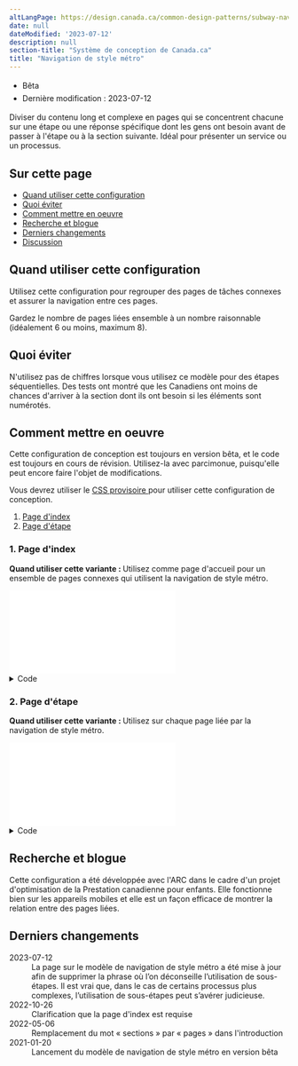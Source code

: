 ```yaml
---
altLangPage: https://design.canada.ca/common-design-patterns/subway-navigation.html
date: null
dateModified: '2023-07-12'
description: null
section-title: "Système de conception de Canada.ca"
title: "Navigation de style métro"
---
```



<div class="row">
 <div class="col-md-12 pull-left">
  <ul class="list-inline small mrgn-bttm-sm" id="list-inline-desktop-only" style="line-height:1.65em">
   <li class="mrgn-rght-lg">
    <span class="label label-info">
     Bêta
    </span>
   </li>
   <li class="mrgn-rght-lg">
    Dernière modification : 2023-07-12
   </li>
  </ul>
 </div>
</div>

<p>
 Diviser du contenu long et complexe en pages qui se concentrent chacune sur une étape ou une réponse spécifique dont les gens ont besoin avant de passer à l'étape ou à la section suivante. Idéal pour présenter un service ou un processus.
</p>


<section>
 <h2>
  Sur cette page
 </h2>
 <ul>
  <li>
   <a href="#quand">
    Quand utiliser cette configuration
   </a>
  </li>
  <li>
   <a href="#eviter">
    Quoi éviter
   </a>
  </li>
  <li>
   <a href="#comment">
    Comment mettre en oeuvre
   </a>
  </li>
  <li>
   <a href="#recherche">
    Recherche et blogue
   </a>
  </li>
  <li>
   <a href="#derniers">
    Derniers changements
   </a>
  </li>
  <li>
   <a href="#discussion">
    Discussion
   </a>
  </li>
 </ul>
</section>

<section>
 <h2 id="quand">
  Quand utiliser cette configuration
 </h2>
 <p>
  Utilisez cette configuration pour regrouper des pages de tâches connexes et assurer la navigation entre ces pages.
 </p>
 <p>
  Gardez le nombre de pages liées ensemble à un nombre raisonnable (idéalement 6 ou moins, maximum 8).
 </p>
</section>

<section>
 <h2 id="eviter">
  Quoi éviter
 </h2>
 <p>
  N'utilisez pas de chiffres lorsque vous utilisez ce modèle pour des étapes séquentielles. Des tests ont montré que les Canadiens ont moins de chances d'arriver à la section dont ils ont besoin si les éléments sont numérotés.
 </p>
</section>

<section>
 <h2 id="comment">
  Comment mettre en oeuvre
 </h2>
 <p>
  Cette configuration de conception est toujours en version bêta, et le code est toujours en cours de révision. Utilisez-la avec parcimonue, puisqu'elle peut encore faire l'objet de modifications.
 </p>
 <p>
  Vous devrez utiliser le
  <a href="https://wet-boew.github.io/themes-dist/GCWeb/provisional-en.html">
   CSS provisoire
  </a>
  pour utiliser cette configuration de conception.
 </p>
 <ol>
  <li>
   <a href="#1">
    Page d'index
   </a>
  </li>
  <li>
   <a href="#2">
    Page d'étape
   </a>
  </li>
 </ol>
 <h3 id="1">
  1. Page d'index
 </h3>
 <p>
  <strong>
   Quand utiliser cette variante :
  </strong>
  Utilisez comme page d'accueil pour un ensemble de pages connexes qui utilisent la navigation de style métro.
 </p>
 <iframe class="pattern-demo" frameborder="0" loading="lazy" src="fragments/gc-subway-index.html" title="Exemple de page d'index de navigation métro">
 </iframe>
 <details>
  <summary>
   Code
  </summary>
  <details>
   <summary>
    HTML
   </summary>
   <pre><code>&lt;h1 property="name" id="wb-cont" class="gc-thickline"&gt;[Nom du service]&lt;/h1&gt;
&lt;p&gt;Lorem ipsum dolor sit amet, consectetur adipiscing elit, sed do eiusmod tempor incididunt ut labore et dolore magna aliqua. Ut [...].&lt;/p&gt;
&lt;nav class="provisional gc-subway"&gt;
	&lt;h2&gt;Sections&lt;/h2&gt;
	&lt;dl&gt;
		&lt;dt&gt;
			&lt;a href="#"&gt;[Nom de l'étape ou de la section 1]&lt;/a&gt;
		&lt;/dt&gt;
		&lt;dd&gt;
			Description de la page. Lorem ipsum dolor sit amet, consectetur adipiscing elit
		&lt;/dd&gt;
		&lt;dt&gt;
			&lt;a href="#"&gt;[Nom de l'étape ou de la section 2]&lt;/a&gt;
		&lt;/dt&gt;
		&lt;dd&gt;
			Description de la page. Lorem ipsum dolor sit amet, consectetur adipiscing elit
		&lt;/dd&gt;
		&lt;dt&gt;
			&lt;a href="#"&gt;[Nom de l'étape ou de la section 3]&lt;/a&gt;
		&lt;/dt&gt;
		&lt;dd&gt;
			Description de la page. Lorem ipsum dolor sit amet, consectetur adipiscing elit
		&lt;/dd&gt;
		&lt;dt&gt;
			&lt;a href="#"&gt;[Nom de l'étape ou de la section 4]&lt;/a&gt;
		&lt;/dt&gt;
		&lt;dd&gt;
			Description de la page. Lorem ipsum dolor sit amet, consectetur adipiscing elit
		&lt;/dd&gt;
		&lt;dt&gt;
			&lt;a href="#"&gt;[Nom de l'étape ou de la section 5]&lt;/a&gt;
		&lt;/dt&gt;
		&lt;dd&gt;
			Description de la page. Lorem ipsum dolor sit amet, consectetur adipiscing elit
		&lt;/dd&gt;
		&lt;dt&gt;
			&lt;a href="#"&gt;[Nom de l'étape ou de la section 6]&lt;/a&gt;
		&lt;/dt&gt;
		&lt;dd&gt;
			Description de la page. Lorem ipsum dolor sit amet, consectetur adipiscing elit
		&lt;/dd&gt;
	&lt;/dl&gt;
&lt;/nav&gt;</code></pre>
  </details>
  <details>
   <summary>
    CSS
   </summary>
   <pre><code class="prettyprint lang-css">.provisional.gc-subway {
	border-radius: 0 6px 6px 0;
	border-right: 4px solid #26374a;
	border-top: 4px solid #26374a;
	margin-top: 38px;
}

.provisional.gc-subway dl,
.provisional.gc-subway ul {
	clear: both;
	list-style: none;
	padding-left: 0.57em;
	padding-top: 10px;
	position: relative;
}

.provisional.gc-subway dl dt,
.provisional.gc-subway ul dt {
	border-left: 4px solid #26374a;
	padding: 0 20px 3px 1em;
	font-weight: normal;
}

.provisional.gc-subway dl dt a::before,
.provisional.gc-subway ul dt a::before {
	background-color: #fff;
	border: 3px solid #26374a;
	border-radius: 50%;
	content: "";
	height: 1.2em;
	left: 0;
	position: absolute;
	-webkit-transition: width 0.2s, height 0.2s, left 0.2s, margin-top 0.2s;
	transition: width 0.2s, height 0.2s, left 0.2s, margin-top 0.2s;
	width: 1.3em;
}

.provisional.gc-subway dl dt a.active,
.provisional.gc-subway ul dt a.active {
	color: #333333;
	text-decoration: none;
}

.provisional.gc-subway dl dt a.active::before,
.provisional.gc-subway ul dt a.active::before {
	background-color: #26374a;
}

.provisional.gc-subway dl dt a.active:focus,
.provisional.gc-subway dl dt a.active:hover,
.provisional.gc-subway ul dt a.active:focus,
.provisional.gc-subway ul dt a.active:hover {
	color: #0535d2;
	text-decoration: underline;
}

.provisional.gc-subway dl dt a:not(.active):focus::before,
.provisional.gc-subway dl dt a:not(.active):hover::before,
.provisional.gc-subway ul dt a:not(.active):focus::before,
.provisional.gc-subway ul dt a:not(.active):hover::before {
	height: 1.5em;
	left: -0.1em;
	margin-top: -0.1em;
	width: 1.5em;
}

.provisional.gc-subway dl dt:last-of-type,
.provisional.gc-subway ul dt:last-of-type {
	border-left: 5px solid transparent;
	padding-bottom: 0;
}

.provisional.gc-subway dl dd,
.provisional.gc-subway ul dd {
	border-left: 4px solid #26374a;
	line-height: inherit !important;
	margin-bottom: 0;
	margin-top: -3px;
	padding: 0 20px 20px 1em;
}

.provisional.gc-subway dl dd:last-child,
.provisional.gc-subway ul dd:last-child {
	border-left: 5px solid transparent;
	padding-bottom: 0;
}

.provisional.gc-subway dl li,
.provisional.gc-subway ul li {
	border-left: 4px solid #26374a;
	padding: 0 20px 30px 1em;
}

.provisional.gc-subway dl li a::before,
.provisional.gc-subway ul li a::before {
	background-color: #fff;
	border: 3px solid #26374a;
	border-radius: 50%;
	content: "";
	height: 1.2em;
	left: 0.05em;
	position: absolute;
	-webkit-transition: width 0.2s, height 0.2s, left 0.2s, margin-top 0.2s;
	transition: width 0.2s, height 0.2s, left 0.2s, margin-top 0.2s;
	width: 1.2em;
}

.provisional.gc-subway dl li a.active,
.provisional.gc-subway ul li a.active {
	color: #333333;
	text-decoration: none;
}

.provisional.gc-subway dl li a.active::before,
.provisional.gc-subway ul li a.active::before {
	background-color: #26374a;
}

.provisional.gc-subway dl li a.active:focus,
.provisional.gc-subway dl li a.active:hover,
.provisional.gc-subway ul li a.active:focus,
.provisional.gc-subway ul li a.active:hover {
	color: #0535d2;
	text-decoration: underline;
}

.provisional.gc-subway dl li a:not(.active):focus::before,
.provisional.gc-subway dl li a:not(.active):hover::before,
.provisional.gc-subway ul li a:not(.active):focus::before,
.provisional.gc-subway ul li a:not(.active):hover::before {
	height: 1.5em;
	left: -0.1em;
	margin-top: -0.1em;
	width: 1.5em;
}

.provisional.gc-subway dl li::first-line,
.provisional.gc-subway ul li::first-line {
	line-height: 1 !important;
}

.provisional.gc-subway dl li:last-child,
.provisional.gc-subway ul li:last-child {
	border-bottom: 4px solid #26374a;
	border-bottom-left-radius: 6px;
	border-left: 4px solid #26374a;
}

.provisional.gc-subway dl li ul,
.provisional.gc-subway ul li ul {
	margin-top: 20px;
	padding-left: 0.55em;
}

.provisional.gc-subway dl li ul li:last-child,
.provisional.gc-subway ul li ul li:last-child {
	border-bottom-width: 0;
	padding-bottom: 0;
}

.provisional.gc-subway h1 {
	float: left;
}

.provisional.gc-subway h1,
.provisional.gc-subway-section .gc-subway-h1 {
	background-color: #fff;
	border-bottom-width: 0;
	color: #555;
	font-size: 1.3em;
	margin-right: 20px;
	margin-top: -19px;
	padding: 0 20px 10px 0;
}

h1~.provisional.gc-subway {
	border-right: none;
	border-top: none;
}</code></pre>
  </details>
 </details>
 <h3 id="2">
  2. Page d'étape
 </h3>
 <p>
  <strong>
   Quand utiliser cette variante :
  </strong>
  Utilisez sur chaque page liée par la navigation de style métro.
 </p>
 <iframe class="pattern-demo" frameborder="0" loading="lazy" src="fragments/gc-subway-page.html" title="Exemple de navigation métro">
 </iframe>
 <details class="wb-prettify all-pre">
  <summary>
   Code
  </summary>
  <details>
   <summary>
    HTML
   </summary>
   <pre><code>&lt;nav class="provisional gc-subway"&gt;
	&lt;h1 id="gc-document-nav"&gt;[Nom du service]&lt;/h1&gt;
	&lt;ul&gt;
		&lt;li&gt;&lt;a href="#" class="active" aria-current="page"&gt;[Page 1]&lt;/a&gt;&lt;/li&gt;
		&lt;li&gt;
			&lt;a href="#" class="hidden-xs hidden-sm"&gt;[Page 2]&lt;/a&gt;
			&lt;a href="#gc-document-nav" class="visible-xs visible-sm"&gt;[Page 2]&lt;/a&gt;
		&lt;/li&gt;
		&lt;li&gt;
			&lt;a href="#" class="hidden-xs hidden-sm"&gt;[Page 3]&lt;/a&gt;
			&lt;a href="#gc-document-nav" class="visible-xs visible-sm"&gt;[Page 3]&lt;/a&gt;
		&lt;/li&gt;
		&lt;li&gt;
			&lt;a href="#" class="hidden-xs hidden-sm"&gt;[Page 4]&lt;/a&gt;
			&lt;a href="#gc-document-nav" class="visible-xs visible-sm"&gt;[Page 4]&lt;/a&gt;
		&lt;/li&gt;
		&lt;li&gt;
			&lt;a href="#" class="hidden-xs hidden-sm"&gt;[Page 5]&lt;/a&gt;
			&lt;a href="#gc-document-nav" class="visible-xs visible-sm"&gt;[Page 5]&lt;/a&gt;
		&lt;/li&gt;
		&lt;li&gt;
			&lt;a href="#" class="hidden-xs hidden-sm"&gt;[Page 6]&lt;/a&gt;
			&lt;a href="#gc-document-nav" class="visible-xs visible-sm"&gt;[Page 6]&lt;/a&gt;
		&lt;/li&gt;
	&lt;/ul&gt;
&lt;/nav&gt;

&lt;h1 property="name" id="wb-cont" class="gc-thickline"&gt;[Page 1]&lt;/h1&gt;
&lt;p&gt;Lorem ipsum dolor sit amet, consectetur adipiscing elit. Nam commodo elementum est, ac ultrices urna convallis vitae. Nulla nec convallis felis. Ut pretium nisl nisi. Nam gravida gravida aliquet. Morbi tincidunt lorem in purus imperdiet, id rutrum mauris sodales. Vivamus nec mattis tellus. Nunc turpis dolor, malesuada non magna nec, scelerisque tristique velit.&lt;/p&gt;
&lt;p&gt;Sed consectetur eu ligula a molestie. Vivamus convallis libero malesuada pharetra suscipit. In a pulvinar mi, quis aliquet mauris. Duis convallis nunc nunc, in euismod nisi volutpat sit amet. Integer convallis lacus non orci imperdiet, ac convallis massa mollis. Aliquam erat volutpat. Ut maximus euismod auctor. Ut ac gravida nunc. Nam non efficitur neque. Pellentesque tincidunt, libero luctus condimentum laoreet, turpis magna maximus nibh, at cursus lectus tellus in augue. Aenean scelerisque eros dui, at tincidunt eros tristique nec.&lt;/p&gt;

&lt;nav class="mrgn-bttm-lg mrgn-tp-lg"&gt;
	&lt;h3 class="wb-inv"&gt;Navigation du document&lt;/h3&gt;
	&lt;ul class="pager"&gt;
		&lt;li class="next"&gt;&lt;a href="page2-fr.html#wb-cont" rel="next"&gt;&lt;span class="wb-inv"&gt;Suivant: &lt;/span&gt;[Page 2]&lt;/a&gt;&lt;/li&gt;
	&lt;/ul&gt;
&lt;/nav&gt;</code></pre>
  </details>
  <details>
   <summary>
    CSS
   </summary>
   <pre class="prettyprint lang-css"><code>.provisional.gc-subway {
	border-radius: 0px 6px 6px 0px;
	border-right: 4px solid #26374a;
	border-top: 4px solid #26374a;
	margin-top: 38px;
}
.provisional.gc-subway ul {
	clear: both;
	list-style: none;
	padding-left: .57em;
	padding-top: 10px;
	position: relative;
}
.provisional.gc-subway ul li {
	border-left: 4px solid #26374a;
	padding: 0px 20px 30px 1em;
}
.provisional.gc-subway ul li::first-line {
	line-height: 1 !important;
}
.provisional.gc-subway ul li :first-child::before {
	background-color: #fff;
	border: 3px solid #26374a;
	border-radius: 50%;
	content: "";
	height: 1.2em;
	left: .05em;
	position: absolute;
	-webkit-transition: width .2s, height .2s, left .2s, margin-top .2s;
	transition: width .2s, height .2s, left .2s, margin-top .2s;
	width: 1.2em;
}
.provisional.gc-subway ul li.active &gt; :first-child::before {
	background-color: #26374a;
}
.provisional.gc-subway ul li a[href]:hover::before,
.provisional.gc-subway ul li a[href]:focus::before {
	height: 1.4em;
	left: -.05em;
	margin-top: -.1em;
	width: 1.4em;
}
.provisional.gc-subway ul li:last-child {
	border-bottom: 4px solid #26374a;
	border-bottom-left-radius: 6px;
	border-left: 4px solid #26374a;
}
.provisional.gc-subway ul li ul {
	margin-top: 20px;
	padding-left: .55em;
}
.provisional.gc-subway ul li ul li:last-child {
	border-bottom-width: 0px;
	padding-bottom: 0px;
}
.provisional.gc-subway ul li ul.noline li {
	-o-border-image: none;
	border-image: none;
	border-left: 4px solid transparent;
}
.provisional.gc-subway h1 {
	float: left;
}
.provisional.gc-subway h1,
.provisional.gc-subway-section .gc-subway-h1 {
	background-color: #fff;
	border-bottom-width: 0px;
	color: #555;
	font-size: 1.3em;
	margin-right: 20px;
	margin-top: -19px;
	padding: 0px 20px 10px 0px;
}
@media screen and (min-width: 992px) {
	.provisional.gc-subway {
		border-right: 0;
		border-top: 0;
		display: none;
		margin-top: 25px;
		padding-left: 15px;
	}
	.provisional.gc-subway.no-blink {
		display: block;
	}
	.provisional.gc-subway .gc-subway-menu-nav {
		float: right;
		width: 33.33%;
	}
	.provisional.gc-subway ul li:last-child {
		border-bottom: 0;
		border-left: 4px solid transparent;
	}
	.provisional.gc-subway-section {
		padding-right: 15px;
		width: 66.66%;
	}
	.provisional.gc-subway-section .gc-subway-h1,
	.provisional.gc-subway-section h1 {
		margin-top: 0;
	}
	.provisional.gc-subway-section .gc-subway-h1 {
		font-family: Lato, sans-serif;
		font-weight: inherit;
		margin-bottom: 0;
		margin-right: 0;
		padding-bottom: 0 !important;
		padding-left: 0;
	}
	.wb-disable .provisional.gc-subway {
		display: block;
	}
}</code></pre>
  </details>
  <details>
   <summary>
    JS
   </summary>
   <pre><code>( function( $, window, wb ) {
"use strict";

var $document = wb.doc,
	componentName = "gc-subway",
	selector = ".provisional." + componentName,
	initEvent = "wb-init ." + componentName,
	views = {
		xxs: "xxsmallview",
		xs: "xsmallview",
		sm: "smallview",
		md: "mediumview",
		lg: "largeview",
		xl: "xlargeview"
	},
	mainClass = "gc-subway-section",
	toggleClass = "wb-inv",
	desktopInited = false,
	skipLink = false,
	$html = wb.html,
	$h1, $h2, $h1Copy, $menu, $main,

	/**
	 * @method init
	 * @param {jQuery Event} event Event that triggered the function call
	 */
	init = function( event ) {

		// Start initialization
		// returns DOM object = proceed with init
		// returns undefined = do not proceed with init (e.g., already initialized)
		var elm = wb.init( event, componentName, selector ),
			h1,
			$elm;

		if ( elm ) {
			$elm = $( elm );
			$h1 = $( "h1", $elm );
			h1 = $h1.get( 0 );

			// Ensure the element have an ID
			if ( !h1.id ) {
				h1.id = wb.getId();
			}

			// Add subway H1 to skip links
			if ( !skipLink ) {
				skipLink = wb.addSkipLink( wb.i18n( "skip-prefix" ) + " " + h1.textContent, { href: "#" + h1.id } );
			}

			// trigger resizing
			onResize( $elm );

			// Identify that initialization has completed
			wb.ready( $elm, componentName );
		}
	},

	/**
	 * Mutate DOM depending on breakpoint
	 * @method onResize
	 * @param {jQuery DOM element | jQuery Event} $elm Element targetted by this plugin, which is the nav | Resizing event
	 */
	onResize = function( $elm ) {

		if ( !$elm.length ) {
			$elm = $( selector );
		}

		// Ensure the page contains at least two heading level 1
		if ( $( "main h1" ).length &lt; 2 ) {
			$document.off( wb.resizeEvents, onResize );
			$elm.addClass( "no-blink p-0" );
			return;
		}

		// Desktop view, setup and mutate H1s
		if ( $html.hasClass( views.md ) || $html.hasClass( views.lg ) ||
			$html.hasClass( views.xl ) ) {

			// Initiate desktop mode only once
			if ( !desktopInited ) {
				initDesktop( $elm );
			}
			$h1.addClass( toggleClass );
			$h1Copy.prependTo( $main );
			$h2.prependTo( $menu );
		} else if ( ( $html.hasClass( views.sm ) || $html.hasClass( views.xs ) || $html.hasClass( views.xxs ) ) &amp;&amp; desktopInited ) {

			// Mobile view, mutate back to mobile first if needed
			$h1.removeClass( toggleClass );
			$h1Copy.remove();
			$( "h2:first-child", $menu ).remove();
		}
	},

	/**
	 * Initate setup for desktop mode
	 * @method initDesktop
	 * @param {jQuery DOM element} $elm Element targetted by this plugin, which is the nav
	 */
	initDesktop = function( $elm ) {
		$h2 = $( "<h2 class="h3 hidden-xs visible-md visible-lg mrgn-tp-0">Sections</h2>" );
		$h1Copy = $( "<div aria-hidden="true" class="gc-subway-h1">" + $h1.text() + "</div>" );
		$( "ul", $elm ).first().wrap( "<div class="gc-subway-menu-nav"></div>" );
		$menu = $( ".gc-subway-menu-nav", $elm );
		$elm.nextUntil( ".pagedetails, .gc-subway-section-end" ).wrapAll( "<section class='provisional " + mainClass + "'>" );
		$main = $elm.next();

		// Prevent on-load blinking on desktop
		$elm.addClass( "no-blink" );

		desktopInited = true;
	};

// Listen for resizing and mutate the DOM accordingly
$document.on( wb.resizeEvents, onResize );

// Bind the init event of the plugin
$document.on( "timerpoke.wb " + initEvent, selector + ".provisional", init );

// Add the timer poke to initialize the plugin
wb.add( selector );

} )( jQuery, window, wb );</section></code></pre>
  </details>
 </details>
</section>

<h2 id="recherche">
 Recherche et blogue
</h2>

<p>
 Cette configuration a été développée avec l'ARC dans le cadre d'un projet d'optimisation de la Prestation canadienne pour enfants. Elle fonctionne bien sur les appareils mobiles et elle est un façon efficace de montrer la relation entre des pages liées.
</p>

<h2 id="derniers">
 Derniers changements
</h2>

<section>
 <dl class="dl-horizontal">
  <dt>
   <time class="link-muted" datetime="2023-07-12">
    2023-07-12
   </time>
  </dt>
  <dd>
   La page sur le modèle de navigation de style métro a été mise à jour afin de supprimer la phrase où l’on déconseille l’utilisation de sous-étapes. Il est vrai que, dans le cas de certains processus plus complexes, l’utilisation de sous-étapes peut s’avérer judicieuse.
  </dd>
  <dt>
   <time class="link-muted" datetime="2022-10-26">
    2022-10-26
   </time>
  </dt>
  <dd>
   Clarification que la page d'index est requise
  </dd>
  <dt>
   <time class="link-muted" datetime="2022-05-06">
    2022-05-06
   </time>
  </dt>
  <dd>
   Remplacement du mot « sections » par « pages » dans l'introduction
  </dd>
  <dt>
   <time class="link-muted" datetime="2021-01-20">
    2021-01-20
   </time>
  </dt>
  <dd>
   Lancement du modèle de navigation de style métro en version bêta
  </dd>
 </dl>
</section>

